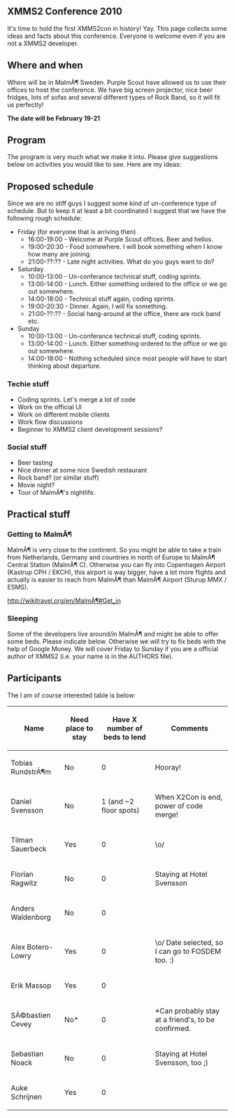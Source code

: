 == XMMS2 Conference 2010 ==
It's time to hold the first XMMS2con in history! Yay. This page collects some ideas and facts about this conference. Everyone is welcome even if you are not a XMMS2 developer.

== Where and when ==
Where will be in MalmÃ¶ Sweden. Purple Scout have allowed us to use their offices to host the conference. We have big screen projector, nice beer fridges, lots of sofas and several different types of Rock Band, so it will fit us perfectly!

'''The date will be February 19-21'''

== Program ==
The program is very much what we make it into. Please give suggestions below on activities you would like to see. Here are my ideas:

== Proposed schedule ==
Since we are no stiff guys I suggest some kind of un-conference type of schedule. But to keep it at least a bit coordinated I suggest that we have the following rough schedule:

* Friday (for everyone that is arriving then)
** 16:00-19:00 - Welcome at Purple Scout offices. Beer and hellos.
** 19:00-20:30 - Food somewhere. I will book something when I know how many are joining.
** 21:00-??:?? - Late night activities. What do you guys want to do?
* Saturday
** 10:00-13:00 - Un-conferance technical stuff, coding sprints.
** 13:00-14:00 - Lunch. Either something ordered to the office or we go out somewhere.
** 14:00-18:00 - Technical stuff again, coding sprints.
** 19:00-20:30 - Dinner. Again, I will fix something.
** 21:00-??:?? - Social hang-around at the office, there are rock band etc.
* Sunday
** 10:00-13:00 - Un-conferance technical stuff, coding sprints.
** 13:00-14:00 - Lunch. Either something ordered to the office or we go out somewhere.
** 14:00-18:00 - Nothing scheduled since most people will have to start thinking about departure.

=== Techie stuff ===
* Coding sprints. Let's merge a lot of code
* Work on the official UI
* Work on different mobile clients
* Work flow discussions
* Beginner to XMMS2 client development sessions?

=== Social stuff ===
* Beer tasting
* Nice dinner at some nice Swedish restaurant
* Rock band? (or similar stuff)
* Movie night?
* Tour of MalmÃ¶'s nightlife.

== Practical stuff ==

=== Getting to MalmÃ¶ ===
MalmÃ¶ is very close to the continent. So you might be able to take a train from Netherlands, Germany and countries in north of Europe to MalmÃ¶ Central Station (MalmÃ¶ C). Otherwise you can fly into Copenhagen Airport (Kastrup CPH / EKCH), this airport is way bigger, have a lot more flights and actually is easier to reach from MalmÃ¶ than MalmÃ¶ Airport (Sturup MMX / ESMS).

http://wikitravel.org/en/MalmÃ¶#Get_in

=== Sleeping ===
Some of the developers live around/in MalmÃ¶ and might be able to offer some beds. Please indicate below. Otherwise we will try to fix beds with the help of Google Money. We will cover Friday to Sunday if you are a official author of XMMS2 (i.e. your name is in the AUTHORS file).

== Participants ==

The I am of course interested table is below:

{| class="wikitable" style="margin: 1em auto 1em auto;"
|+
! Name
! Need place to stay
! Have X number of beds to lend
! Comments
|-
| Tobias RundstrÃ¶m 
| No 
| 0 
| Hooray!
|-
| Daniel Svensson
| No
| 1 (and ~2 floor spots)
| When X2Con is end, power of code merge!
|-
| Tilman Sauerbeck
| Yes
| 0
| \o/
|-
| Florian Ragwitz
| No
| 0
| Staying at Hotel Svensson
|-
| Anders Waldenborg
| No
| 0
| 
|-
| Alex Botero-Lowry
| Yes
| 0
| \o/ Date selected, so I can go to FOSDEM too. :)
|-
| Erik Massop
| Yes
| 0
| 
|-
| SÃ©bastien Cevey
| No*
| 0
| *Can probably stay at a friend's, to be confirmed.
|
|-
| Sebastian Noack
| No
| 0
| Staying at Hotel Svensson, too ;)
|-
| Auke Schrijnen
| Yes
| 0
|
|}